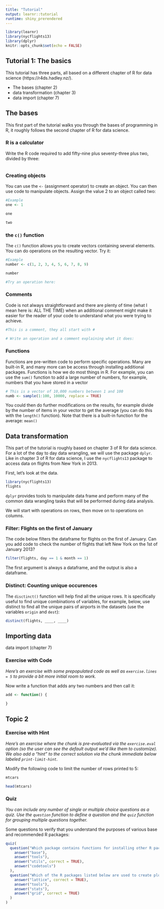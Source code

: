 ```yaml
---
title: "Tutorial"
output: learnr::tutorial
runtime: shiny_prerendered
---
```


```r
library(learnr)
library(nycflights13)
library(dplyr)
knitr::opts_chunk$set(echo = FALSE)
```

## Tutorial 1: The basics

This tutorial has three parts, all based on a different chapter of R for data science (https://r4ds.hadley.nz/).

- The bases (chapter 2)
- data transformation (chapter 3)
- data import (chapter 7)


## The bases

This first part of the tutorial walks you through the bases of programming in R, it roughly follows the second chapter of R for data science.


### R is a calculator 

Write the R code required to add fifty-nine plus seventy-three plus two, divided by three:

```r

```

### Creating objects

You can use the `<-` (assignment operator) to create an object. You can then use code to manipulate objects.
Assign the value 2 to an object called two:

```r
#Example
one <- 1

one

two

```


### the `c()` function

The `c()` function allows you to create vectors containing several elements.
You can do operations on the resulting vector. Try it:

```r
#Example
number <- c(1, 2, 3, 4, 5, 6, 7, 8, 9)

number

#Try an operation here:

```


### Comments

Code is not always straightforward and there are plenty of time (what I mean here is: ALL THE TIME) when an additional comment might make it easier for the reader of your code to understand what you were trying to achieve.

```r
#This is a comment, they all start with #

# Write an operation and a comment explaining what it does:

```


### Functions

Functions are pre-written code to perform specific operations. Many are built-in R, and many more can be access through installing additional packages. 
Functions is how we do most things in R. 
For example, you can use the `sum()` function to add a large number of numbers, for example, numbers that you have stored in a vector


```r
# This is a vector of 10,000 numbers between 1 and 100
numb <- sample(1:100, 10000, replace = TRUE)


```

You could then do further modifications on the results, for example divide by the number of items in your vector to get the average (you can do this with the `length()` function). Note that there is a built-in function for the average: `mean()`

## Data transformation

This part of the tutorial is roughly based on chapter 3 of R for data science. 
For a lot of the day to day data wrangling, we will use the package `dplyr`.
Like in chapter 3 of R for data science, I use the `nycflights13` package to access data on flights from New York in 2013.

First, let's look at the data.

```r
library(nycflights13)
flights


```

`dplyr` provides tools to manipulate data frame and perform many of the common data wrangling tasks that will be performed during data analysis.

We will start with operations on rows, then move on to operations on columns.

### Filter: Flights on the first of January

The code below filters the dataframe for flights on the first of January. 
Can you add code to check the number of flights that left New York on the 1st of January 2013?

```r
filter(flights, day == 1 & month == 1)


```

The first argument is always a dataframe, and the output is also a dataframe.

### Distinct: Counting unique occurences

The `disctinct()` function will help find all the unique rows. 
It is specifically useful to find unique combinations of variables, for example, below, use distinct to find all the unique pairs of airports in the datasets (use the variables `origin` and `dest`):

```r
distinct(flights, ____, ____)


```

## Importing data

data import (chapter 7)

### Exercise with Code

*Here's an exercise with some prepopulated code as well as `exercise.lines = 5` to provide a bit more initial room to work.*

Now write a function that adds any two numbers and then call it:

```r
add <- function() {
  
}
```

## Topic 2

### Exercise with Hint

*Here's an exercise where the chunk is pre-evaluated via the `exercise.eval` option (so the user can see the default output we'd like them to customize). We also add a "hint" to the correct solution via the chunk immediate below labeled `print-limit-hint`.*

Modify the following code to limit the number of rows printed to 5:

```r
mtcars
```

```r
head(mtcars)
```

### Quiz

*You can include any number of single or multiple choice questions as a quiz. Use the `question` function to define a question and the `quiz` function for grouping multiple questions together.*

Some questions to verify that you understand the purposes of various base and recommended R packages:

```r
quiz(
  question("Which package contains functions for installing other R packages?",
    answer("base"),
    answer("tools"),
    answer("utils", correct = TRUE),
    answer("codetools")
  ),
  question("Which of the R packages listed below are used to create plots?",
    answer("lattice", correct = TRUE),
    answer("tools"),
    answer("stats"),
    answer("grid", correct = TRUE)
  )
)
```


